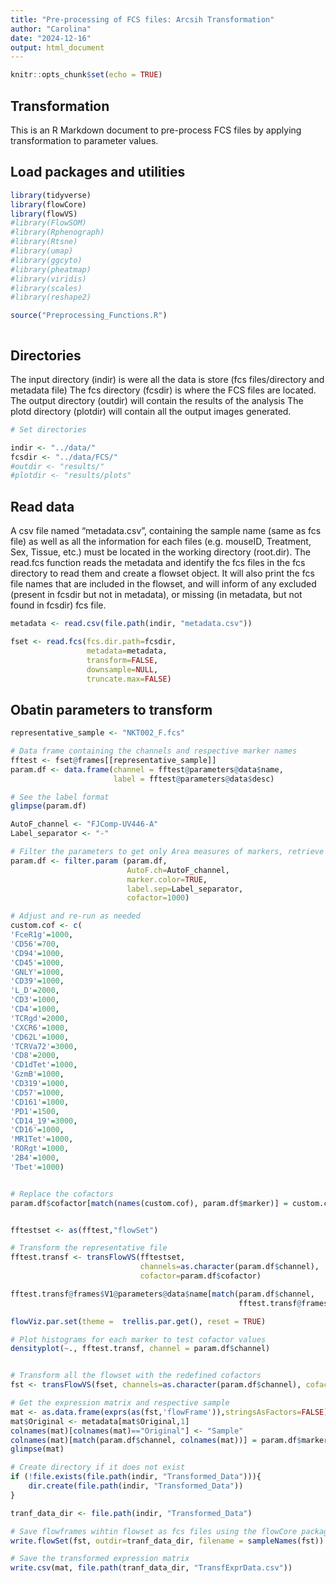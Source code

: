 ```yaml
---
title: "Pre-processing of FCS files: Arcsih Transformation"
author: "Carolina"
date: "2024-12-16"
output: html_document
---
```


```r
knitr::opts_chunk$set(echo = TRUE)
```

## Transformation

This is an R Markdown document to pre-process FCS files by applying transformation to parameter values. 

## Load packages and utilities
```r

library(tidyverse)
library(flowCore)
library(flowVS)
#library(FlowSOM)
#library(Rphenograph)
#library(Rtsne)
#library(umap)
#library(ggcyto)
#library(pheatmap)
#library(viridis)
#library(scales)
#library(reshape2)

source("Preprocessing_Functions.R")



```

## Directories
The input directory (indir) is were all the data is store (fcs files/directory and metadata file)
The fcs directory (fcsdir) is where the FCS files are located.
The output directory (outdir) will contain the results of the analysis
The plotd directory (plotdir) will contain all the output images generated.


```r
# Set directories

indir <- "../data/"
fcsdir <- "../data/FCS/"
#outdir <- "results/"
#plotdir <- "results/plots"

```

## Read data

A csv file named "metadata.csv", containing the sample name (same as fcs file) as well as all the information for each files (e.g. mouseID, Treatment, Sex, Tissue, etc.) must be located in the working directory (root.dir).
The read.fcs function reads the metadata and identify the fcs files in the fcs directory to read them and create a flowset object. It will also print the fcs file names that are included in the flowset, and will inform of any excluded (present in fcsdir but not in metadata), or missing (in metadata, but not found in fcsdir) fcs file.

```r

metadata <- read.csv(file.path(indir, "metadata.csv"))

fset <- read.fcs(fcs.dir.path=fcsdir,
                 metadata=metadata,
                 transform=FALSE,
                 downsample=NULL,
                 truncate.max=FALSE)

```

## Obatin parameters to transform

```r

representative_sample <- "NKT002_F.fcs"

# Data frame containing the channels and respective marker names
fftest <- fset@frames[[representative_sample]]
param.df <- data.frame(channel = fftest@parameters@data$name, 
                       label = fftest@parameters@data$desc)

# See the label format
glimpse(param.df)

```


```r

AutoF_channel <- "FJComp-UV446-A"
Label_separator <- "-"  

# Filter the parameters to get only Area measures of markers, retrieve marker names, and set initial cofactor value.
param.df <- filter.param (param.df,
                          AutoF.ch=AutoF_channel,
                          marker.color=TRUE,
                          label.sep=Label_separator,
                          cofactor=1000)


```


```r

# Adjust and re-run as needed
custom.cof <- c(
'FceR1g'=1000, 
'CD56'=700, 
'CD94'=1000, 
'CD45'=1000, 
'GNLY'=1000, 
'CD39'=1000, 
'L_D'=2000, 
'CD3'=1000, 
'CD4'=1000, 
'TCRgd'=2000, 
'CXCR6'=1000, 
'CD62L'=1000, 
'TCRVa72'=3000, 
'CD8'=2000, 
'CD1dTet'=1000, 
'GzmB'=1000, 
'CD319'=1000, 
'CD57'=1000, 
'CD161'=1000, 
'PD1'=1500, 
'CD14_19'=3000, 
'CD16'=1000, 
'MR1Tet'=1000, 
'RORgt'=1000, 
'2B4'=1000, 
'Tbet'=1000)


# Replace the cofactors
param.df$cofactor[match(names(custom.cof), param.df$marker)] = custom.cof


fftestset <- as(fftest,"flowSet")

# Transform the representative file
fftest.transf <- transFlowVS(fftestset, 
                             channels=as.character(param.df$channel), 
                             cofactor=param.df$cofactor)

fftest.transf@frames$V1@parameters@data$name[match(param.df$channel, 
                                                   fftest.transf@frames$V1@parameters@data$name)] = param.df$marker

flowViz.par.set(theme =  trellis.par.get(), reset = TRUE)

# Plot histograms for each marker to test cofactor values
densityplot(~., fftest.transf, channel = param.df$channel)



```


```r

# Transform all the flowset with the redefined cofactors
fst <- transFlowVS(fset, channels=as.character(param.df$channel), cofactor=param.df$cofactor)

# Get the expression matrix and respective sample
mat <- as.data.frame(exprs(as(fst,'flowFrame')),stringsAsFactors=FALSE)
mat$Original <- metadata[mat$Original,1]
colnames(mat)[colnames(mat)=="Original"] <- "Sample"
colnames(mat)[match(param.df$channel, colnames(mat))] = param.df$marker
glimpse(mat)

```

```r

# Create directory if it does not exist
if (!file.exists(file.path(indir, "Transformed_Data"))){
    dir.create(file.path(indir, "Transformed_Data"))
}

tranf_data_dir <- file.path(indir, "Transformed_Data")

# Save flowframes wihtin flowset as fcs files using the flowCore package
write.flowSet(fst, outdir=tranf_data_dir, filename = sampleNames(fst))

# Save the transformed expression matrix
write.csv(mat, file.path(tranf_data_dir, "TransfExprData.csv"))

```

